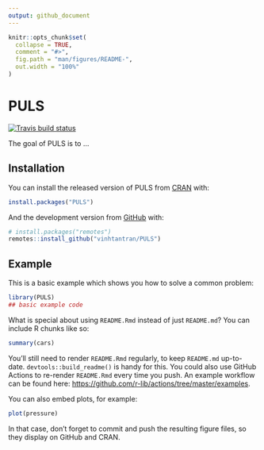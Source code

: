 ```yaml
---
output: github_document
---
```


<!-- README.md is generated from README.Rmd. Please edit that file -->

```r
knitr::opts_chunk$set(
  collapse = TRUE,
  comment = "#>",
  fig.path = "man/figures/README-",
  out.width = "100%"
)
```

# PULS

<!-- badges: start -->
[![Travis build status](https://travis-ci.org/vinhtantran/PULS.svg?branch=master)](https://travis-ci.org/vinhtantran/PULS)
<!-- badges: end -->

The goal of PULS is to ...

## Installation

You can install the released version of PULS from [CRAN](https://CRAN.R-project.org) with:

```r
install.packages("PULS")
```

And the development version from [GitHub](https://github.com/) with:

```r
# install.packages("remotes")
remotes::install_github("vinhtantran/PULS")
```
## Example

This is a basic example which shows you how to solve a common problem:

```r
library(PULS)
## basic example code
```

What is special about using `README.Rmd` instead of just `README.md`? You can include R chunks like so:

```r
summary(cars)
```

You'll still need to render `README.Rmd` regularly, to keep `README.md` up-to-date. `devtools::build_readme()` is handy for this. You could also use GitHub Actions to re-render `README.Rmd` every time you push. An example workflow can be found here: <https://github.com/r-lib/actions/tree/master/examples>.

You can also embed plots, for example:

```r
plot(pressure)
```

In that case, don't forget to commit and push the resulting figure files, so they display on GitHub and CRAN.
